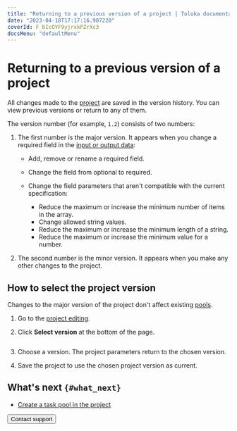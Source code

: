 ```yaml
---
title: "Returning to a previous version of a project | Toloka documentation"
date: "2023-04-18T17:17:16.907220"
coverId: F_bIcOYF9yjrxkPZrXc3
docsMenu: "defaultMenu"
---
```


# Returning to a previous version of a project

All changes made to the [project](/docs/glossary#project) are saved in the version history. You can view previous versions or return to any of them.

The version number (for example, `1.2`) consists of two numbers:

1. The first number is the major version. It appears when you change a required field in the [input or output data](/docs/guide/incoming):

    - Add, remove or rename a required field.
    - Change the field from optional to required.
    - Change the field parameters that aren't compatible with the current specification:

        - Reduce the maximum or increase the minimum number of items in the array.
        - Change allowed string values.
        - Reduce the maximum or increase the minimum length of a string.
        - Reduce the maximum or increase the minimum value for a number.

1. The second number is the minor version. It appears when you make any other changes to the project.

## How to select the project version

<Note mode="restriction" title="Alert">

Changes to the major version of the project don't affect existing [pools](/docs/glossary#pool).

</Note>

1. Go to the [project editing](/docs/guide/edit-project).

1. Click **Select version** at the bottom of the page.

   <Cut title="Project version example">

   <Image width="200px" withBackground imageId="dd3da5651099e4164d6842f2bb5b94e1" alt="" />

   </Cut>

1. Choose a version. The project parameters return to the chosen version.

1. Save the project to use the chosen project version as current.

## What's next `{#what_next}`
- [Create a task pool in the project](/docs/guide/pool-main)

<Button themeColor="light" view="default" size="l" type="link" url="/docs/guide/troubleshooting/support?form-source=guide-project-back-to-version">Contact support</Button>